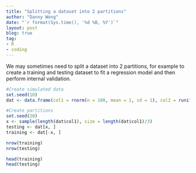 ```yaml
---
title: "Splitting a dataset into 2 partitions"
author: "Danny Wong"
date: "`r format(Sys.time(), '%d %B, %Y')`"
layout: post
blog: true
tag:
- R
- coding
---
```


We may sometimes need to split a dataset into 2 partitions, for example to create a training and testing dataset to fit a regression model and then perform internal validation.

```r
#Create simulated data
set.seed(10)
dat <- data.frame(col1 = rnorm(n = 100, mean = 1, sd = 1), col2 = runif(n = 100, min = 0, max = 1))

#Create partitions
set.seed(20)
x <- sample(length(dat$col1), size = length(dat$col1)/3)  
testing <- dat[x, ]
training <- dat[-x, ]

nrow(training)
nrow(testing)

head(training)
head(testing)
```

